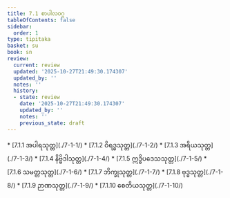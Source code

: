 ```yaml
---
title: 7.1 စာပါလဝဂ္ဂ
tableOfContents: false
sidebar:
  order: 1
type: tipitaka
basket: su
book: sn
review:
  current: review
  updated: '2025-10-27T21:49:30.174307'
  updated_by: ''
  notes: ''
  history:
  - state: review
    date: '2025-10-27T21:49:30.174307'
    updated_by: ''
    notes: ''
    previous_state: draft
---
```



<ReviewStatus review={frontmatter.review} showDetails={true} />

<HypothesisAnnotation frontmatter={frontmatter} />

<DynamicBreadcrumb />



<TableOfContents book="sn" section="7.1">
* [7.1.1 အပါရသုတ္တ](./7-1-1/)
* [7.1.2 ဝိရဒ္ဓသုတ္တ](./7-1-2/)
* [7.1.3 အရိယသုတ္တ](./7-1-3/)
* [7.1.4 နိဗ္ဗိဒါသုတ္တ](./7-1-4/)
* [7.1.5 ဣဒ္ဓိပဒေသသုတ္တ](./7-1-5/)
* [7.1.6 သမတ္တသုတ္တ](./7-1-6/)
* [7.1.7 ဘိက္ခုသုတ္တ](./7-1-7/)
* [7.1.8 ဗုဒ္ဓသုတ္တ](./7-1-8/)
* [7.1.9 ဉာဏသုတ္တ](./7-1-9/)
* [7.1.10 စေတိယသုတ္တ](./7-1-10/)
</TableOfContents>